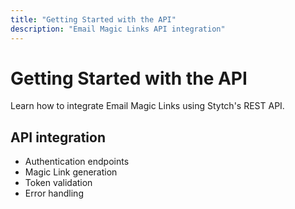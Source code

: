```yaml
---
title: "Getting Started with the API"
description: "Email Magic Links API integration"
---
```


# Getting Started with the API

Learn how to integrate Email Magic Links using Stytch's REST API.

## API integration

- Authentication endpoints
- Magic Link generation
- Token validation
- Error handling
